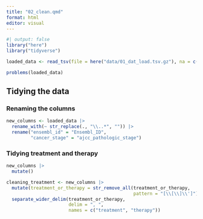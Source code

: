 ```yaml
---
title: "02_clean.qmd"
format: html
editor: visual
---
```


```r
#| output: false
library("here")
library("tidyverse")
```

```r

loaded_data <- read_tsv(file = here("data/01_dat_load.tsv.gz"), na = c("NA"))

```

```r
problems(loaded_data)
```

## Tidying the data

### Renaming the columns

```r

new_columns <- loaded_data |> 
  rename_with(~ str_replace(., "\\..*", "")) |> 
  rename("ensembl_id" = "Ensembl_ID", 
         "cancer_stage" = "ajcc_pathologic_stage")

```

### Tidying treatment and therapy

```r

new_columns |> 
  mutate()

cleaning_treatment <- new_columns |> 
  mutate(treatment_or_therapy = str_remove_all(treatment_or_therapy, 
                                               pattern = "[\\[\\]\\']")) |> 
  separate_wider_delim(treatment_or_therapy,
                       delim = ", ",
                       names = c("treatment", "therapy"))
```

### 
